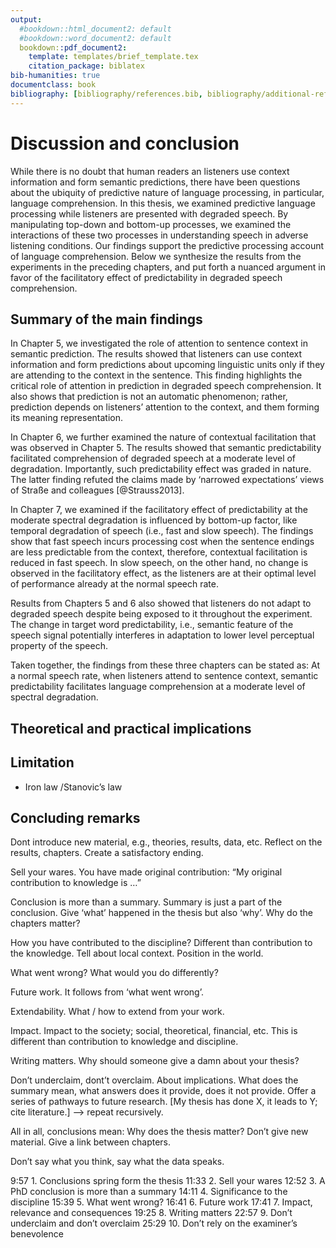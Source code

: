 ```yaml
---
output:
  #bookdown::html_document2: default
  #bookdown::word_document2: default
  bookdown::pdf_document2:
    template: templates/brief_template.tex
    citation_package: biblatex
bib-humanities: true
documentclass: book
bibliography: [bibliography/references.bib, bibliography/additional-references.bib]
---
```


<!-- # Citations, cross-references, and collaboration {#cites-and-refs}  -->
<!-- \chaptermark{Citations and cross-refs} -->

# Discussion and conclusion {#chapter-conclusion}

While there is no doubt that human readers an listeners use context information and form semantic predictions,
there have been questions about the ubiquity of predictive nature of language processing, in particular, language comprehension.
In this thesis, we examined predictive language processing while listeners are presented with degraded speech.
By manipulating top-down and bottom-up processes, we examined the interactions of these two processes in understanding speech in adverse listening conditions.
Our findings support the predictive processing account of language comprehension.
Below we synthesize the results from the experiments in the preceding chapters, and put forth a nuanced argument in favor of the facilitatory effect of predictability in degraded speech comprehension.

## Summary of the main findings

In Chapter 5, we investigated the role of attention to sentence context in semantic prediction.
The results showed that listeners can use context information and form predictions about upcoming linguistic units only if they are attending to the context in the sentence.
This finding highlights the critical role of attention in prediction in degraded speech comprehension.
It also shows that prediction is not an automatic phenomenon;
rather, prediction depends on listeners' attention to the context, and them forming its meaning representation.

In Chapter 6, we further examined the nature of contextual facilitation that was observed in Chapter 5.
The results showed that semantic predictability facilitated comprehension of degraded speech at a moderate level of degradation.
Importantly, such predictability effect was graded in nature.
The latter finding refuted the claims made by 'narrowed expectations' views of Straße and colleagues [@Strauss2013].

In Chapter 7, we examined if the facilitatory effect of predictability at the moderate spectral degradation is influenced by bottom-up factor, like temporal degradation of speech (i.e., fast and slow speech).
The findings show that fast speech incurs processing cost when the sentence endings are less predictable from the context, therefore, contextual facilitation is reduced in fast speech.
In slow speech, on the other hand, no change is observed in the facilitatory effect, as the listeners are at their optimal level of performance already at the normal speech rate.

Results from Chapters 5 and 6 also showed that listeners do not adapt to degraded speech despite being exposed to it throughout the experiment.
The change in target word predictability, i.e., semantic feature of the speech signal potentially interferes in adaptation to lower level perceptual property of the speech.

Taken together, the findings from these three chapters can be stated as:
At a normal speech rate, when listeners attend to sentence context, semantic predictability facilitates language comprehension at a moderate level of spectral degradation.

<!-- This is the primary contribution of this thesis in the field of speech-language comprehension in adverse listening conditions.
ADAPTATION`///??? -->


## Theoretical and practical implications

## Limitation
 - Iron law /Stanovic's law

## Concluding remarks
 
Dont introduce new material, e.g., theories, results, data, etc.
Reflect on the results, chapters.
Create a satisfactory ending.

Sell your wares.
  You have made original contribution: "My original contribution to knowledge is ..."

Conclusion is more than a summary. Summary is just a part of the conclusion. Give 'what' happened in the thesis but also 'why'.
Why do the chapters matter?

How you have contributed to the discipline? Different than contribution to the knowledge.
Tell about local context. Position in the world.

What went wrong? What would you do differently?

Future work. It follows from 'what went wrong'.

Extendability. What / how to extend from your work.

Impact. Impact to the society; social, theoretical, financial, etc.
This is different than contribution to knowledge and discipline.

Writing matters.
Why should someone give a damn about your thesis?

Don't underclaim, dont't overclaim.
About implications. What does the summary mean, what answers does it provide, does it not provide.
Offer a series of pathways to future research.
[My thesis has done X, it leads to Y; cite literature.] --> repeat recursively.

All in all, conclusions mean: Why does the thesis matter? Don't give new material. Give a link between chapters.

Don't say what you think, say what the data speaks.


9:57 1. Conclusions spring form the thesis
11:33 2. Sell your wares
12:52 3. A PhD conclusion is more than a summary
14:11 4. Significance to the discipline
15:39 5. What went wrong?
16:41 6. Future work
17:41 7. Impact, relevance and consequences
19:25 8. Writing matters
22:57 9. Don't underclaim and don't overclaim
25:29 10. Don't rely on the examiner's benevolence

